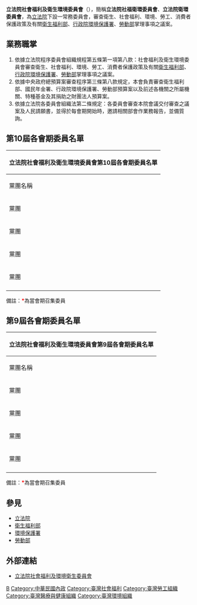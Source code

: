 {{unreferenced|time=2014-04-03T13:37:22+00:00}}
{{中華民國政府部門基礎資訊
|部門名稱       = 立法院社會福利及衛生環境委員會
|外文名稱       = Social Welfare and Environmental Hygiene Committee
|外文語言       = 英文
|部門標誌       = ROC Legislative Yuan Seal.svg
|代表圖像       = 
|代表圖像名稱   = 
|首長職銜       = 召集委員
|首長姓名       = [[賴惠員|賴惠員]]（{{DPP}}）<br>[[林為洲|林為洲]]（{{KMT}}）
|副首長職銜     = 
|副首長姓名     = 
|秘書長職銜     = 
|秘書長姓名     = 
|副秘書長職銜   = 
|副秘書長姓名   = 
|副秘書長姓名二 = 
|副秘書長姓名三 = 
|任命者姓名     = 
|官員任期       = 
|內部單位       = 
|附屬機關       = 
|任務編組       = 
|成立日期       = 
|解散日期       = 
|所屬部門       = [[立法院|立法院]]
|授權法源       = 中華民國憲法第67條<br>立法院組織法第10條
|員額           = 由立法委員至少13席，最高不超過15席組成
|年度預算額     = 
|地址           = 10051[[臺北市|臺北市]][[中正區_(臺北市)|中正區]][[中山南路_(臺北市)|中山南路]]1號{{coord|25.0438|121.5195|​display=inline,title|region:TW-TPE}}
|電話           = +886 2 2358-5858
|網站           = [http://www.ly.gov.tw/02_introduce/0204_comm/intro.action?comtcd=26 www.ly.gov.tw]
}}
'''立法院社會福利及衛生環境委員會'''（{{lang-en|'''Social Welfare and Environmental Hygiene Committee of the Legislative Yuan'''}}），簡稱'''立法院社福衛環委員會'''、'''立法院衛環委員會'''，為[[中華民國立法院|立法院]]下設一常務委員會，審查衛生、社會福利、環境、勞工、消費者保護政策及有關[[衛生福利部|衛生福利部]]、[[行政院環境保護署|行政院環境保護署]]、[[中華民國勞動部|勞動部]]掌理事項之議案。

==業務職掌==
#依據立法院程序委員會組織規程第五條第一項第八款：社會福利及衛生環境委員會審查衛生、社會福利、環境、勞工、消費者保護政策及有關[[中華民國衛生福利部|衛生福利部]]、[[行政院環境保護署|行政院環境保護署]]、[[中華民國勞動部|勞動部]]掌理事項之議案。
#依據中央政府總預算案審查程序第三條第八款規定，本會負責審查衛生福利部、國民年金署、行政院環境保護署、勞動部預算案以及前述各機關之所屬機關、特種基金及其捐助之財團法人預算案。
#依據立法院各委員會組織法第二條規定：各委員會審查本院會議交付審查之議案及人民請願書，並得於每會期開始時，邀請相關部會作業務報告，並備質詢。

==第10屆各會期委員名單==
{| class = "wikitable"
|-
! colspan = "19" | 立法院社會福利及衛生環境委員會第10屆各會期委員名單
|-
! 黨團名稱
! colspan="2" |  第1會期
! colspan="2" |  第2會期
! colspan="2" |  第3會期
! colspan="2" |  第4會期
! colspan="2" |  第5會期
|-
| rowspan="9" | {{DPP}}黨團
| style="background: #8EC31F" |
| [[林淑芬|林淑芬]]
| style="background: #8EC31F" |
| [[林淑芬|林淑芬]]
| style="background: #8EC31F" |
| [[吳玉琴|吳玉琴]]
| style="background: #8EC31F" |
| [[吳玉琴|吳玉琴]]
| style="background: #8EC31F" |
| [[吳玉琴|吳玉琴]]
|-
| style="background: #8EC31F" |
| [[劉建國|劉建國]]<span style="color:#FF0000;">'''*'''</span>
| style="background: #8EC31F" |
| [[劉建國|劉建國]]
| style="background: #8EC31F" |
| [[賴惠員|賴惠員]]
| style="background: #8EC31F" |
| [[賴惠員|賴惠員]]
| style="background: #8EC31F" |
| [[賴惠員|賴惠員]]<span style="color:#FF0000;">'''*'''</span>
|-
| style="background: #8EC31F" |
| [[楊曜|楊曜]]
| style="background: #8EC31F" |
| [[楊曜|楊曜]]
| style="background: #8EC31F" |
| [[楊曜|楊曜]]
| style="background: #8EC31F" |
| [[楊曜|楊曜]]
| style="background: #8EC31F" |
| [[楊曜|楊曜]]
|-
| style="background: #8EC31F" |
| [[陳瑩_(政治人物)|陳瑩]]
| style="background: #8EC31F" |
| [[陳瑩_(政治人物)|陳瑩]]<span style="color:#FF0000;">'''*'''</span>
| style="background: #8EC31F" |
| [[陳瑩_(政治人物)|陳瑩]]<span style="color:#FF0000;">'''*'''</span>
| style="background: #8EC31F" |
| [[陳瑩_(政治人物)|陳瑩]]
| style="background: #8EC31F" |
| [[陳瑩_(政治人物)|陳瑩]]
|-
| style="background: #8EC31F" |
| [[黃秀芳|黃秀芳]]
| style="background: #8EC31F" |
| [[黃秀芳|黃秀芳]]
| style="background: #8EC31F" |
| [[黃秀芳|黃秀芳]]
| style="background: #8EC31F" |
| [[黃秀芳|黃秀芳]]
| style="background: #8EC31F" |
| [[黃秀芳|黃秀芳]]
|-
| style="background: #8EC31F" |
| [[蘇巧慧|蘇巧慧]]
| style="background: #8EC31F" |
| [[蘇巧慧|蘇巧慧]]
| style="background: #8EC31F" |
| [[蘇巧慧|蘇巧慧]]
| style="background: #8EC31F" |
| [[蘇巧慧|蘇巧慧]]
| style="background: #8EC31F" |
| [[蘇巧慧|蘇巧慧]]
|-
| style="background: #8EC31F" |
| [[邱泰源|邱泰源]]<span style="color:#FF0000;">'''*'''</span>
| style="background: #8EC31F" |
| [[邱泰源|邱泰源]]
| style="background: #8EC31F" |
| [[邱泰源|邱泰源]]
| style="background: #8EC31F" |
| [[邱泰源|邱泰源]]
| style="background: #8EC31F" |
| [[邱泰源|邱泰源]]
|-
| style="background: #8EC31F" |
| [[洪申翰|洪申翰]]
| style="background: #8EC31F" |
| [[洪申翰|洪申翰]]
| style="background: #8EC31F" |
| [[洪申翰|洪申翰]]
| style="background: #8EC31F" |
| [[洪申翰|洪申翰]]
| style="background: #8EC31F" |
| [[洪申翰|洪申翰]]
|-
| style="background: #8EC31F" |
| [[莊競程|莊競程]]
| style="background: #8EC31F" |
| [[莊競程|莊競程]]
| style="background: #8EC31F" |
| [[莊競程|莊競程]]
| style="background: #8EC31F" |
| [[莊競程|莊競程]]<span style="color:#FF0000;">'''*'''</span>
| style="background: #8EC31F" |
| [[莊競程|莊競程]]
|-
| rowspan="5" | {{KMT}}黨團
| style="background: #2FA8E1;" |
| [[蔣萬安|蔣萬安]]
| style="background: #2FA8E1;" |
| [[蔣萬安|蔣萬安]]<span style="color:#FF0000;">'''*'''</span>
| style="background: #2FA8E1;" |
| [[蔣萬安|蔣萬安]]
| style="background: #2FA8E1;" |
| [[蔣萬安|蔣萬安]]<span style="color:#FF0000;">'''*'''</span>
| style="background: #2FA8E1;" |
| [[蔣萬安|蔣萬安]]
|-
| style="background: #2FA8E1;" |
| [[徐志榮|徐志榮]]
| style="background: #2FA8E1;" |
| [[徐志榮|徐志榮]]
| style="background: #2FA8E1;" |
| [[徐志榮|徐志榮]]
| style="background: #2FA8E1;" |
| [[徐志榮|徐志榮]]
| style="background: #2FA8E1;" |
| [[徐志榮|徐志榮]]
|-
| style="background: #2FA8E1;" |
| [[廖婉汝|廖婉汝]]
| style="background: #2FA8E1;" |
| [[廖婉汝|廖婉汝]]
| style="background: #2FA8E1;" |
| [[廖國棟|廖國棟]]
| style="background: #2FA8E1;" |
| [[廖國棟|廖國棟]]
| style="background: #2FA8E1;" |
| [[廖國棟|廖國棟]]
|-
| style="background: #2FA8E1;" |
| [[吳斯懷|吳斯懷]]
| style="background: #2FA8E1;" |
| [[吳斯懷|吳斯懷]]
| style="background: #2FA8E1;" |
| [[陳玉珍|陳玉珍]]<span style="color:#FF0000;">'''*'''</span>
| style="background: #2FA8E1;" |
| [[陳玉珍|陳玉珍]]
| style="background: #2FA8E1;" |
| [[林為洲|林為洲]]<span style="color:#FF0000;">'''*'''</span>
|-
| style="background: #2FA8E1;" |
| [[張育美|張育美]]
| style="background: #2FA8E1;" |
| [[張育美|張育美]]
| style="background: #2FA8E1;" |
| [[張育美|張育美]]
| style="background: #2FA8E1;" |
| [[張育美|張育美]]
| style="background: #2FA8E1;" |
| [[張育美|張育美]]
|-
| rowspan = "1" | {{TPP}}黨團
| |
|
| |
|
| style="background: #28C8C8;"  |
| [[賴香伶|賴香伶]]
| style="background: #28C8C8;"  |
| [[賴香伶|賴香伶]]
| style="background: #28C8C8;"  |
| [[蔡壁如|蔡壁如]]
|-
| rowspan="1" | {{NPPT}}黨團
| style="background: #FBBE01;" |
| [[王婉諭|王婉諭]]
| style="background: #FBBE01;" |
| [[王婉諭|王婉諭]]
|  |
| 
| 
| 
| 
| 
|-
|}
備註：<span style="color:#FF0000;">'''*'''</span>為當會期召集委員

==第9屆各會期委員名單==
{| class = "wikitable"
|-
! colspan = "17" | 立法院社會福利及衛生環境委員會第9屆各會期委員名單
|-
! 黨團名稱
! colspan="2" |  第1會期
! colspan="2" |  第2會期
! colspan="2" |  第3會期
! colspan="2" |  第4會期
! colspan="2" |  第5會期
! colspan="2" |  第6會期
! colspan="2" |  第7會期
! colspan="2" |  第8會期
|-
| rowspan="10" | {{DPP}}黨團
| style="background: #8EC31F" |
| [[吳玉琴|吳玉琴]]
| style="background: #8EC31F" |
| [[吳玉琴|吳玉琴]]<span style="color:#FF0000;">'''*'''</span>
| style="background: #8EC31F" |
| [[吳玉琴|吳玉琴]]
| style="background: #8EC31F" |
| [[吳玉琴|吳玉琴]]
| style="background: #8EC31F" |
| [[吳玉琴|吳玉琴]]
| style="background: #8EC31F" |
| [[吳玉琴|吳玉琴]]
| style="background: #8EC31F" |
| [[吳玉琴|吳玉琴]]
| style="background: #8EC31F" |
| [[吳玉琴|吳玉琴]]
|-
| style="background: #8EC31F" |
| [[陳曼麗|陳曼麗]]
| style="background: #8EC31F" |
| [[陳曼麗|陳曼麗]]
| style="background: #8EC31F" |
| [[陳曼麗|陳曼麗]]
| style="background: #8EC31F" |
| [[陳曼麗|陳曼麗]]
| style="background: #8EC31F" |
| [[陳曼麗|陳曼麗]]
| style="background: #8EC31F" |
| [[陳曼麗|陳曼麗]]
| style="background: #8EC31F" |
| [[林淑芬|林淑芬]]
| style="background: #8EC31F" |
| [[林淑芬|林淑芬]]
|-
| style="background: #8EC31F" |
| [[林靜儀|林靜儀]]
| style="background: #8EC31F" |
| [[林靜儀|林靜儀]]
| style="background: #8EC31F" |
| [[林靜儀|林靜儀]]
| style="background: #8EC31F" |
| [[林靜儀|林靜儀]]<span style="color:#FF0000;">'''*'''</span>
| style="background: #8EC31F" |
| [[林靜儀|林靜儀]]
| style="background: #8EC31F" |
| [[林靜儀|林靜儀]]
|
|
|
|
|-
| style="background: #8EC31F" |
| [[黃秀芳|黃秀芳]]
| style="background: #8EC31F" |
| [[黃秀芳|黃秀芳]]
| style="background: #8EC31F" |
| [[黃秀芳|黃秀芳]]
| style="background: #8EC31F" |
| [[黃秀芳|黃秀芳]]
| style="background: #8EC31F" |
| [[黃秀芳|黃秀芳]]
| style="background: #8EC31F" |
| [[黃秀芳|黃秀芳]]
| style="background: #8EC31F" |
| [[黃秀芳|黃秀芳]]
| style="background: #8EC31F" |
| [[黃秀芳|黃秀芳]]
|-
| style="background: #8EC31F" |
| [[楊曜|楊曜]]
| style="background: #8EC31F" |
| [[楊曜|楊曜]]
| style="background: #8EC31F" |
| [[楊曜|楊曜]]
| style="background: #8EC31F" |
| [[楊曜|楊曜]]
| style="background: #8EC31F" |
| [[楊曜|楊曜]]
| style="background: #8EC31F" |
| [[楊曜|楊曜]]
| style="background: #8EC31F" |
| [[楊曜|楊曜]]
| style="background: #8EC31F" |
| [[楊曜|楊曜]]
|-
| style="background: #8EC31F" |
| [[陳瑩_(政治人物)|陳瑩]]
| style="background: #8EC31F" |
| [[陳瑩_(政治人物)|陳瑩]]<span style="color:#FF0000;">'''*'''</span>
| style="background: #8EC31F" |
| [[陳瑩_(政治人物)|陳瑩]]<span style="color:#FF0000;">'''*'''</span>
| style="background: #8EC31F" |
| [[陳瑩_(政治人物)|陳瑩]]
| style="background: #8EC31F" |
| [[陳瑩_(政治人物)|陳瑩]]
| style="background: #8EC31F" |
| [[陳瑩_(政治人物)|陳瑩]]
| style="background: #8EC31F" |
| [[陳瑩_(政治人物)|陳瑩]]
| style="background: #8EC31F" |
| [[陳瑩_(政治人物)|陳瑩]]
|-
| style="background: #8EC31F" |
| [[鍾孔炤|鍾孔炤]]
| style="background: #8EC31F" |
| [[鍾孔炤|鍾孔炤]]
| style="background: #8EC31F" |
| [[邱泰源|邱泰源]]
| style="background: #8EC31F" |
| [[邱泰源|邱泰源]]
| style="background: #8EC31F" |
| [[邱泰源|邱泰源]]<span style="color:#FF0000;">'''*'''</span>
| style="background: #8EC31F" |
| [[邱泰源|邱泰源]]
| style="background: #8EC31F" |
| [[邱泰源|邱泰源]]
| style="background: #8EC31F" |
| [[邱泰源|邱泰源]]<span style="color:#FF0000;">'''*'''</span>
|-
| style="background: #8EC31F" |
| [[林淑芬|林淑芬]]<span style="color:#FF0000;">'''*'''</span>
| style="background: #8EC31F" |
| [[林淑芬|林淑芬]]
| style="background: #8EC31F" |
| [[林淑芬|林淑芬]]
| style="background: #8EC31F" |
| [[林淑芬|林淑芬]]
| style="background: #8EC31F" |
| [[陳其邁|陳其邁]]
| style="background: #8EC31F" |
| [[陳靜敏|陳靜敏]]
| style="background: #8EC31F" |
| [[陳靜敏|陳靜敏]]
| style="background: #8EC31F" |
| [[陳靜敏|陳靜敏]]
|-
| style="background: #8EC31F" |
| [[劉建國|劉建國]]
| style="background: #8EC31F" |
| [[劉建國|劉建國]]
| style="background: #8EC31F" |
| [[劉建國|劉建國]]
| style="background: #8EC31F" |
| [[劉建國|劉建國]]
| style="background: #8EC31F" |
| [[趙天麟|趙天麟]]
| style="background: #8EC31F" |
| [[趙天麟|趙天麟]]
| style="background: #8EC31F" |
| [[劉建國|劉建國]]<span style="color:#FF0000;">'''*'''</span>
| style="background: #8EC31F" |
| [[劉建國|劉建國]]
|-
| style="background: #8EC31F" |
| [[吳焜裕|吳焜裕]]
| style="background: #8EC31F" |
| [[吳焜裕|吳焜裕]]
|
|
|
|
| style="background: #8EC31F" |
| [[吳焜裕|吳焜裕]]
| style="background: #8EC31F" |
| [[吳焜裕|吳焜裕]]<span style="color:#FF0000;">'''*'''</span>
|
|
|
|
|-
| rowspan="5" | {{KMT}}黨團
| style="background: #2FA8E1;" |
| [[陳宜民|陳宜民]]
| style="background: #2FA8E1;" |
| [[陳宜民|陳宜民]]
| style="background: #2FA8E1;" |
| [[陳宜民|陳宜民]]
| style="background: #2FA8E1;" |
| [[陳宜民|陳宜民]]
| style="background: #2FA8E1;" |
| [[陳宜民|陳宜民]]<span style="color:#FF0000;">'''*'''</span>
| style="background: #2FA8E1;" |
| [[陳宜民|陳宜民]]<span style="color:#FF0000;">'''*'''</span>
| style="background: #2FA8E1;" |
| [[陳宜民|陳宜民]]
| style="background: #2FA8E1;" |
| [[陳宜民|陳宜民]]<span style="color:#FF0000;">'''*'''</span>
|-
| style="background: #2FA8E1;" |
| [[蔣萬安|蔣萬安]]
| style="background: #2FA8E1;" |
| [[蔣萬安|蔣萬安]]
| style="background: #2FA8E1;" |
| [[蔣萬安|蔣萬安]]
| style="background: #2FA8E1;" |
| [[蔣萬安|蔣萬安]]<span style="color:#FF0000;">'''*'''</span>
| style="background: #2FA8E1;" |
| [[蔣萬安|蔣萬安]]
| style="background: #2FA8E1;" |
| [[蔣萬安|蔣萬安]]
| style="background: #2FA8E1;" |
| [[蔣萬安|蔣萬安]]
| style="background: #2FA8E1;" |
| [[蔣萬安|蔣萬安]]
|-
| style="background: #2FA8E1;" |
| [[李彥秀|李彥秀]]
| style="background: #2FA8E1;" |
| [[李彥秀|李彥秀]]
| style="background: #2FA8E1;" |
| [[李彥秀|李彥秀]]<span style="color:#FF0000;">'''*'''</span>
| style="background: #2FA8E1;" |
| [[李彥秀|李彥秀]]
| style="background: #2FA8E1;" |
| [[王育敏|王育敏]]
| style="background: #2FA8E1;" |
| [[王育敏|王育敏]]
| style="background: #2FA8E1;" |
| [[王育敏|王育敏]]
| style="background: #2FA8E1;" |
| [[王育敏|王育敏]]
|-
| style="background: #2FA8E1;" |
| [[王育敏|王育敏]]<span style="color:#FF0000;">'''*'''</span>
| style="background: #2FA8E1;" |
| [[王育敏|王育敏]]
| style="background: #2FA8E1;" |
| [[許淑華_(南投縣)|許淑華]]
| style="background: #2FA8E1;" |
| [[許淑華_(南投縣)|許淑華]]
| style="background: #2FA8E1;" |
| [[許淑華_(南投縣)|許淑華]]
| style="background: #2FA8E1;" |
| [[許淑華_(南投縣)|許淑華]]
| style="background: #2FA8E1;" |
| [[李彥秀|李彥秀]]
| style="background: #2FA8E1;" |
| [[李彥秀|李彥秀]]
|-
|
|
|
|
| style="background: #2FA8E1;" |
| [[徐志榮|徐志榮]]
| style="background: #2FA8E1;" |
| [[徐志榮|徐志榮]]
| style="background: #2FA8E1;" |
| [[徐志榮|徐志榮]]
| style="background: #2FA8E1;" |
| [[徐志榮|徐志榮]]
| style="background: #2FA8E1;" |
| [[徐志榮|徐志榮]]<span style="color:#FF0000;">'''*'''</span>
| style="background: #2FA8E1;" |
| [[徐志榮|徐志榮]]
|-
| rowspan="1" | {{NPPT}}黨團
| style="background: #FBBE01;" |
| [[洪慈庸|洪慈庸]]
| style="background: #FBBE01;" |
| [[洪慈庸|洪慈庸]]
|
|
|
|
|
|
|
|
|
|
|
|
|-
| rowspan="1" | {{PFP}}黨團
|
|
|
|
| style="background: #ff9955;" |
| [[周陳秀霞|周陳秀霞]]
| style="background: #ff9955;" |
| [[周陳秀霞|周陳秀霞]]
|
|
|
|
|
|
|
|
|-
|}
備註：<span style="color:#FF0000;">'''*'''</span>為當會期召集委員

==參見==
*[[立法院|立法院]]
*[[衛生福利部|衛生福利部]]
*[[行政院環境保護署|環境保護署]]
*[[中華民國勞動部|勞動部]]

==外部連結==
{{Commons cat|Social Welfare and Environmental Hygiene Committee of the Legislative Yuan}}
* [http://www.ly.gov.tw/02_introduce/0204_comm/intro.action?comtcd=26 立法院社會福利及環境衛生委員會]{{zh-tw}}

{{立法院常設委員會}}
[[Category:立法院常設委員會|B]]
[[Category:中華民國內政|Category:中華民國內政]]
[[Category:臺灣社會福利|Category:臺灣社會福利]]
[[Category:臺灣勞工組織|Category:臺灣勞工組織]]
[[Category:臺灣醫療與健康組織|Category:臺灣醫療與健康組織]]
[[Category:臺灣環境組織|Category:臺灣環境組織]]